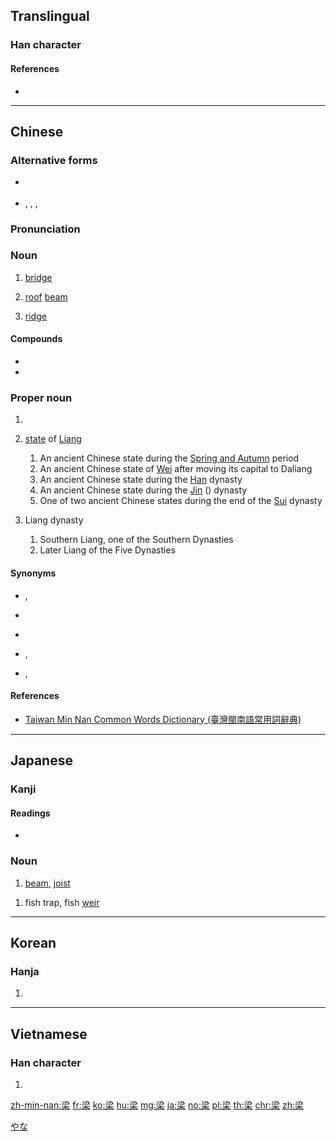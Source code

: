 {{character info/new}}
{{also|粱}}
==Translingual==

===Han character===
{{Han char|rn=75|rad=木|as=07|sn=11|four=33904|canj=ECD,EID|ids=⿱⿰氵刅木}}

====References====
* {{Han ref|kx=528.01|dkj=14825|dj=0916.180|hdz=21220.050|uh=6881|ud=26753|bh=B1E7|bd=45543}}

----

==Chinese==
{{zh-forms}}

===Alternative forms===
* {{sense|bridge|roof beam|ridge}} {{l|zh|樑}}
* {{zh-l|𣸑}}, {{zh-l|𣹷}}, {{zh-l|𨎛}}, {{zh-l|𣑱}}

===Pronunciation===
{{zh-pron
|m=liáng
|c=loeng4
|h=pfs=liòng
|mn=niû/niô/liông
|mn_note=niû - vernacular (Xiamen, Quanzhou, most of Taiwan); niô - vernacular (Zhangzhou, Yilan); liông - literary
|mn-t=niên5/nion5/liang5
|mn-t_note=niên5, nion5 - vernacular; liang5 - literary
|mc=y
|oc=y
|cat=n,pn
}}

===Noun===
{{zh-noun}}

# [[bridge]]
#: {{zh-usex|橋梁|bridge}}
# [[roof]] [[beam]]
#: {{zh-usex|棟梁|ridgepole, pillar, anchor, mainstay}}
# [[ridge]]
#: {{zh-usex|鼻梁|bridge (of a nose)}}

====Compounds====
* {{zh-l|高梁}}
* {{zh-l|上梁不正下梁歪}}

===Proper noun===
{{zh-proper noun}}

# {{surname|lang=zh}}
# {{lb|zh|historical}} [[state]] of [[Liang]]
## An ancient Chinese state during the [[Spring and Autumn]] period
## An ancient Chinese state of [[Wei]] after moving its capital to Daliang
## An ancient Chinese state during the [[Han]] dynasty
## An ancient Chinese state during the [[Jin]] ({{zh-l|晉}}) dynasty
## One of two ancient Chinese states during the end of the [[Sui]] dynasty
# {{lb|zh|historical}} Liang dynasty
## Southern Liang, one of the Southern Dynasties
## Later Liang of the Five Dynasties

====Synonyms====
* {{sense|state of Wei}} {{zh-l|魏}}, {{zh-l|魏國}}
* {{sense|state}} {{zh-l|梁國}}
* {{sense|dynasty}} {{zh-l|梁朝}}
* {{sense|Southern Liang}} {{zh-l|南梁}}, {{zh-l|蕭梁}}
* {{sense|Later Liang}} {{zh-l|後梁}}, {{zh-l|朱梁}}

====References====
* {{qualifier|Min Nan}} [http://twblg.dict.edu.tw/holodict_new/index.html Taiwan Min Nan Common Words Dictionary (臺灣閩南語常用詞辭典)]

----

==Japanese==

===Kanji===
{{ja-kanji|grade=|rs=木07}}

====Readings====
* {{ja-readings|goon=[[ろう]] (rō)|kanon=[[りょう]] (ryō)|kun=[[はし]] (hashi), [[はり]] (hari), [[やな]] (yana)}}

===Noun===
{{ja-noun|はり}}

# [[beam]], [[joist]]

{{ja-noun|やな}}

# fish trap, fish [[weir]]

[[Category:ja:Fishing|やな]]

----

==Korean==

===Hanja===
{{ko-hanja|hangeul=[[량]], [[양]]|eumhun=|rv=ryang, yang|mr=ryang, yang|y=lyang, yang}}

# {{defn|lang=ko|sort=木07}}

----

==Vietnamese==

===Han character===
{{vi-hantu|[[lương]], [[thông]]|rs=木07}}

# {{defn|lang=vi|sort=木07}}

[[zh-min-nan:梁]]
[[fr:梁]]
[[ko:梁]]
[[hu:梁]]
[[mg:梁]]
[[ja:梁]]
[[no:梁]]
[[pl:梁]]
[[th:梁]]
[[chr:梁]]
[[zh:梁]]